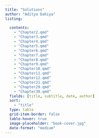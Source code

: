 ```yaml
---
title: "Solutions"
author: "Aditya Dahiya"
listing:
  
  contents:
    - "Chapter2.qmd"
    - "Chapter3.qmd"
    - "Chapter4.qmd"
    - "Chapter5.qmd"
    - "Chapter6.qmd"
    - "Chapter7.qmd"
    - "Chapter8.qmd"
    - "Chapter9.qmd"
    - "Chapter10.qmd"
    - "Chapter11.qmd"
    - "Chapter12.qmd"
    - "Chapter21.qmd"
    - "Chapter29.qmd"
    - "Chapter30.qmd"
  fields: [title, subtitle, date, author]
  sort: 
    - "title"
  type: table
  grid-item-border: false
  table-hover: true
  image-placeholder: "book-cover.jpg"
  date-format: "medium"
---
```

